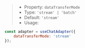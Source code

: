 > * Property: `dataTransferMode`
> * Type: `'stream' | 'batch'`
> * Default: `'stream'`
> * Usage:

```js
const adapter = useChatAdapter({
    dataTransferMode: 'stream'
});
```
